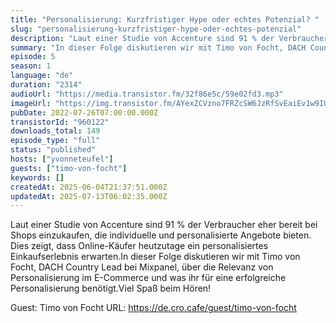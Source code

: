 ```yaml
---
title: "Personalisierung: Kurzfristiger Hype oder echtes Potenzial? "
slug: "personalisierung-kurzfristiger-hype-oder-echtes-potenzial"
description: "Laut einer Studie von Accenture sind 91 % der Verbraucher eher bereit bei Shops einzukaufen, die individuelle und personalisierte Angebote bieten. Dies zeigt, dass Online-Käufer heutzutage ein personalisiertes Einkaufserlebnis erwarten.In dieser Folge diskutieren wir mit Timo von Focht, DACH Country Lead bei Mixpanel, über die Relevanz von Personalisierung im E-Commerce und was ihr für eine erfolgreiche Personalisierung benötigt.Viel Spaß beim Hören!\n\nGuest: Timo von Focht\nURL: https://de.cro.cafe/guest/timo-von-focht"
summary: "In dieser Folge diskutieren wir mit Timo von Focht, DACH Country Lead bei Mixpanel, über die Relevanz von Personalisierung im E-Commerce und was ihr für eine erfolgreiche Personalisierung benötigt."
episode: 5
season: 1
language: "de"
duration: "2314"
audioUrl: "https://media.transistor.fm/32f86e5c/59e02fd3.mp3"
imageUrl: "https://img.transistor.fm/AYexZCVzno7FRZcSW6JzRfSvEaiEv1w9IUlztjheOhc/rs:fill:3000:3000:1/q:60/aHR0cHM6Ly9pbWct/dXBsb2FkLXByb2R1/Y3Rpb24udHJhbnNp/c3Rvci5mbS80OWVj/NzVjOTVlOTU3YmVl/MzlkYWRkNzU1ODFm/YWIyOS5wbmc.webp"
pubDate: 2022-07-26T07:00:00.000Z
transistorId: "960122"
downloads_total: 149
episode_type: "full"
status: "published"
hosts: ["yvonneteufel"]
guests: ["timo-von-focht"]
keywords: []
createdAt: 2025-06-04T21:37:51.000Z
updatedAt: 2025-07-13T06:02:35.000Z
---
```


Laut einer Studie von Accenture sind 91 % der Verbraucher eher bereit bei Shops einzukaufen, die individuelle und personalisierte Angebote bieten. Dies zeigt, dass Online-Käufer heutzutage ein personalisiertes Einkaufserlebnis erwarten.In dieser Folge diskutieren wir mit Timo von Focht, DACH Country Lead bei Mixpanel, über die Relevanz von Personalisierung im E-Commerce und was ihr für eine erfolgreiche Personalisierung benötigt.Viel Spaß beim Hören!

Guest: Timo von Focht
URL: https://de.cro.cafe/guest/timo-von-focht

